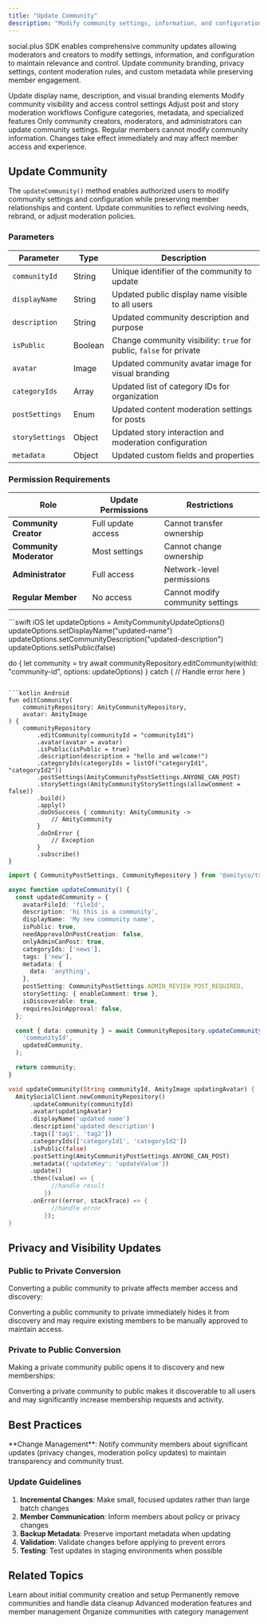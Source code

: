 ```yaml
---
title: "Update Community"
description: "Modify community settings, information, and configuration including display name, description, privacy settings, and post moderation"
---
```


social.plus SDK enables comprehensive community updates allowing moderators and creators to modify settings, information, and configuration to maintain relevance and control. Update community branding, privacy settings, content moderation rules, and custom metadata while preserving member engagement.

<CardGroup cols={2}>
  <Card title="Basic Information" icon="pencil">
    Update display name, description, and visual branding elements
  </Card>
  <Card title="Privacy & Access" icon="shield-check">
    Modify community visibility and access control settings
  </Card>
  <Card title="Content Moderation" icon="flag">
    Adjust post and story moderation workflows
  </Card>
  <Card title="Advanced Settings" icon="gears">
    Configure categories, metadata, and specialized features
  </Card>
</CardGroup>

<Warning>
Only community creators, moderators, and administrators can update community settings. Regular members cannot modify community information. Changes take effect immediately and may affect member access and experience.
</Warning>

## Update Community

The `updateCommunity()` method enables authorized users to modify community settings and configuration while preserving member relationships and content. Update communities to reflect evolving needs, rebrand, or adjust moderation policies.

### Parameters

| Parameter | Type | Description |
|-----------|------|-------------|
| `communityId` | String | Unique identifier of the community to update |
| `displayName` | String | Updated public display name visible to all users |
| `description` | String | Updated community description and purpose |
| `isPublic` | Boolean | Change community visibility: `true` for public, `false` for private |
| `avatar` | Image | Updated community avatar image for visual branding |
| `categoryIds` | Array | Updated list of category IDs for organization |
| `postSettings` | Enum | Updated content moderation settings for posts |
| `storySettings` | Object | Updated story interaction and moderation configuration |
| `metadata` | Object | Updated custom fields and properties |

### Permission Requirements

| Role | Update Permissions | Restrictions |
|------|-------------------|--------------|
| **Community Creator** | Full update access | Cannot transfer ownership |
| **Community Moderator** | Most settings | Cannot change ownership |
| **Administrator** | Full access | Network-level permissions |
| **Regular Member** | No access | Cannot modify community settings |

<CodeGroup>
```swift iOS
let updateOptions = AmityCommunityUpdateOptions()
updateOptions.setDisplayName("updated-name")
updateOptions.setCommunityDescription("updated-description")
updateOptions.setIsPublic(false)

do {
    let community = try await communityRepository.editCommunity(withId: "community-id", options: updateOptions)
} catch {
    // Handle error here
}
```

```kotlin Android
fun editCommunity(
    communityRepository: AmityCommunityRepository,
    avatar: AmityImage
) {
    communityRepository
        .editCommunity(communityId = "communityId1")
        .avatar(avatar = avatar)
        .isPublic(isPublic = true)
        .description(description = "hello and welcome!")
        .categoryIds(categoryIds = listOf("categoryId1", "categoryId2"))
        .postSettings(AmityCommunityPostSettings.ANYONE_CAN_POST)
        .storySettings(AmityCommunityStorySettings(allowComment = false))
        .build()
        .apply()
        .doOnSuccess { community: AmityCommunity ->
            // AmityCommunity
        }
        .doOnError {
            // Exception
        }
        .subscribe()
}
```

```typescript TypeScript
import { CommunityPostSettings, CommunityRepository } from '@amityco/ts-sdk';

async function updateCommunity() {
  const updatedCommunity = {
    avatarFileId: 'fileId',
    description: 'hi this is a community',
    displayName: 'My new community name',
    isPublic: true,
    needApprovalOnPostCreation: false,
    onlyAdminCanPost: true,
    categoryIds: ['news'],
    tags: ['new'],
    metadata: {
      data: 'anything',
    },
    postSetting: CommunityPostSettings.ADMIN_REVIEW_POST_REQUIRED,
    storySetting: { enableComment: true },
    isDiscoverable: true,
    requiresJoinApproval: false,
  };

  const { data: community } = await CommunityRepository.updateCommunity(
    'communityId',
    updatedCommunity,
  );

  return community;
}
```

```dart Flutter
void updateCommunity(String communityId, AmityImage updatingAvatar) {
  AmitySocialClient.newCommunityRepository()
      .updateCommunity(communityId)
      .avatar(updatingAvatar)
      .displayName('updated name')
      .description('updated description')
      .tags(['tag1', 'tag2'])
      .categoryIds(['categoryId1', 'categoryId2'])
      .isPublic(false)
      .postSetting(AmityCommunityPostSettings.ANYONE_CAN_POST)
      .metadata({'updateKey': 'updateValue'})
      .update()
      .then((value) => {
            //handle result
          })
      .onError((error, stackTrace) => {
            //handle error
          });
}
```
</CodeGroup>

## Privacy and Visibility Updates

### Public to Private Conversion

Converting a public community to private affects member access and discovery:

<Warning>
Converting a public community to private immediately hides it from discovery and may require existing members to be manually approved to maintain access.
</Warning>

### Private to Public Conversion

Making a private community public opens it to discovery and new memberships:

<Info>
Converting a private community to public makes it discoverable to all users and may significantly increase membership requests and activity.
</Info>

## Best Practices

<Tip>
**Change Management**: Notify community members about significant updates (privacy changes, moderation policy updates) to maintain transparency and community trust.
</Tip>

### Update Guidelines

1. **Incremental Changes**: Make small, focused updates rather than large batch changes
2. **Member Communication**: Inform members about policy or privacy changes
3. **Backup Metadata**: Preserve important metadata when updating
4. **Validation**: Validate changes before applying to prevent errors
5. **Testing**: Test updates in staging environments when possible

## Related Topics

<CardGroup cols={2}>
  <Card title="Create Community" href="./create-community" icon="plus">
    Learn about initial community creation and setup
  </Card>
  <Card title="Delete Community" href="./delete-community" icon="trash">
    Permanently remove communities and handle data cleanup
  </Card>
  <Card title="Community Moderation" href="../organization/community-moderation" icon="shield-check">
    Advanced moderation features and member management
  </Card>
  <Card title="Community Categories" href="../organization/community-categories" icon="folder">
    Organize communities with category management
  </Card>
</CardGroup>



